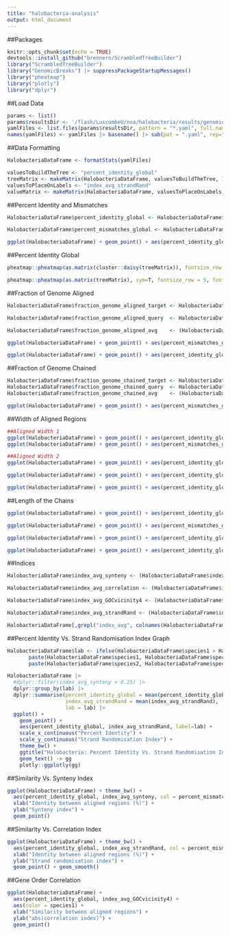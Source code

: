 ```yaml
---
title: "halobacteria-analysis"
output: html_document
---
```

##Packages
```r
knitr::opts_chunk$set(echo = TRUE)
devtools::install_github("brennern/ScrambledTreeBuilder")
library("ScrambledTreeBuilder")
library("GenomicBreaks") |> suppressPackageStartupMessages()
library("pheatmap")
library("plotly")
library("dplyr")
```


##Load Data
```r
params <- list()
params$resultsDir <- '/flash/LuscombeU/noa/halobacteria/results/genomicbreaks'
yamlFiles <- list.files(params$resultsDir, pattern = "*.yaml", full.names = TRUE)
names(yamlFiles) <- yamlFiles |> basename() |> sub(pat = ".yaml", rep="")
```


##Data Formatting
```r
HalobacteriaDataFrame <- formatStats(yamlFiles)

valuesToBuildTheTree <- "percent_identity_global"
treeMatrix <- makeMatrix(HalobacteriaDataFrame, valuesToBuildTheTree, 100, 50)
valuesToPlaceOnLabels <- "index_avg_strandRand"
valueMatrix <- makeMatrix(HalobacteriaDataFrame, valuesToPlaceOnLabels, 1, 0.5)
```


##Percent Identity and Mismatches
```r
HalobacteriaDataFrame$percent_identity_global <- HalobacteriaDataFrame$aligned_matches_bestpair_Total / HalobacteriaDataFrame$aligned_length_bestpair_Total * 100

HalobacteriaDataFrame$percent_mismatches_global <- HalobacteriaDataFrame$mismatching_aligned_bestpair_Total / HalobacteriaDataFrame$aligned_length_bestpair_Total * 100

ggplot(HalobacteriaDataFrame) + geom_point() + aes(percent_identity_global,  percent_mismatches_global)
```


##Percent Identity Global
```r
pheatmap::pheatmap(as.matrix(cluster::daisy(treeMatrix)), fontsize_row = 5, fontsize_col = 5)

pheatmap::pheatmap(as.matrix(treeMatrix), sym=T, fontsize_row = 5, fontsize_col = 5)
```


##Fraction of Genome Aligned
```r
HalobacteriaDataFrame$fraction_genome_aligned_target <- HalobacteriaDataFrame$aligned_width_target_bestpair_Total / HalobacteriaDataFrame$guessed_target_length_bestpair_Total * 100

HalobacteriaDataFrame$fraction_genome_aligned_query  <- HalobacteriaDataFrame$aligned_width_query_bestpair_Total  / HalobacteriaDataFrame$guessed_query_length_bestpair_Total  * 100

HalobacteriaDataFrame$fraction_genome_aligned_avg    <- (HalobacteriaDataFrame$fraction_genome_aligned_target + HalobacteriaDataFrame$fraction_genome_aligned_query) / 2

ggplot(HalobacteriaDataFrame) + geom_point() + aes(percent_mismatches_global, fraction_genome_aligned_avg, col = percent_identity_global)

ggplot(HalobacteriaDataFrame) + geom_point() + aes(percent_identity_global,   fraction_genome_aligned_avg, col = percent_mismatches_global)
```


##Fraction of Genome Chained
```r
HalobacteriaDataFrame$fraction_genome_chained_target <- HalobacteriaDataFrame$chain_width_target_bestpair_Total / HalobacteriaDataFrame$guessed_target_length_bestpair_Total * 100
HalobacteriaDataFrame$fraction_genome_chained_query  <- HalobacteriaDataFrame$chain_width_query_bestpair_Total / HalobacteriaDataFrame$guessed_query_length_bestpair_Total  * 100
HalobacteriaDataFrame$fraction_genome_chained_avg    <- (HalobacteriaDataFrame$fraction_genome_chained_target + HalobacteriaDataFrame$fraction_genome_chained_query) / 2

ggplot(HalobacteriaDataFrame) + geom_point() + aes(percent_mismatches_global, fraction_genome_chained_avg, col = percent_identity_global)
```


##Width of Aligned Regions
```r
##Aligned Width 1
ggplot(HalobacteriaDataFrame) + geom_point() + aes(percent_identity_global, aligned_length_Mean, col = percent_mismatches_global)
ggplot(HalobacteriaDataFrame) + geom_point() + aes(percent_mismatches_global, aligned_length_Mean, col = percent_identity_global)

##Aligned Width 2
ggplot(HalobacteriaDataFrame) + geom_point() + aes(percent_identity_global, aligned_width_target_bestpair_Mean / guessed_target_length_bestpair_Total, col = percent_mismatches_global) + scale_y_log10()

ggplot(HalobacteriaDataFrame) + geom_point() + aes(percent_identity_global, aligned_width_query_bestpair_Mean  / guessed_query_length_bestpair_Total, col = percent_mismatches_global) + scale_y_log10()

ggplot(HalobacteriaDataFrame) + geom_point() + aes(percent_identity_global, aligned_length_bestpair_Mean  / (guessed_target_length_bestpair_Total + guessed_query_length_bestpair_Total) / 2, col = percent_mismatches_global)  + scale_y_log10()
```


##Length of the Chains
```r
ggplot(HalobacteriaDataFrame) + geom_point() + aes(percent_identity_global, chain_width_target_bestpair_Mean, col = percent_mismatches_global) + scale_y_log10()

ggplot(HalobacteriaDataFrame) + geom_point() + aes(percent_mismatches_global, chain_width_target_bestpair_Mean, col = percent_identity_global) + scale_y_log10()

ggplot(HalobacteriaDataFrame) + geom_point() + aes(percent_identity_global, chain_width_target_bestpair_Mean / guessed_target_length_bestpair_Mean, col = percent_mismatches_global) + scale_y_log10()

ggplot(HalobacteriaDataFrame) + geom_point() + aes(percent_identity_global, chain_width_query_bestpair_Mean  / guessed_query_length_bestpair_Mean, col = percent_mismatches_global) + scale_y_log10()
```


##Indices
```r
HalobacteriaDataFrame$index_avg_synteny <- (HalobacteriaDataFrame$index_synteny_target_bestpair + HalobacteriaDataFrame$index_synteny_query_bestpair ) / 2

HalobacteriaDataFrame$index_avg_correlation <- (HalobacteriaDataFrame$index_correlation_target_bestpair + HalobacteriaDataFrame$index_correlation_query_bestpair ) / 2

HalobacteriaDataFrame$index_avg_GOCvicinity4 <- (HalobacteriaDataFrame$index_GOCvicinity4_target_bestpair + HalobacteriaDataFrame$index_GOCvicinity4_query_bestpair ) / 2

HalobacteriaDataFrame$index_avg_strandRand <- (HalobacteriaDataFrame$index_strandRand_target_bestpair + HalobacteriaDataFrame$index_strandRand_query_bestpair ) / 2

HalobacteriaDataFrame[,grepl("index_avg", colnames(HalobacteriaDataFrame))] |> pairs()
```


##Percent Identity Vs. Strand Randomisation Index Graph
```r
HalobacteriaDataFrame$lab <- ifelse(HalobacteriaDataFrame$species1 > HalobacteriaDataFrame$species2,
       paste(HalobacteriaDataFrame$species1, HalobacteriaDataFrame$species2, sep = "\n"),
       paste(HalobacteriaDataFrame$species2, HalobacteriaDataFrame$species1, sep = "\n"))

HalobacteriaDataFrame |>
  #dplyr::filter(index_avg_synteny > 0.25) |>
  dplyr::group_by(lab) |>
  dplyr::summarise(percent_identity_global = mean(percent_identity_global),
                   index_avg_strandRand = mean(index_avg_strandRand),
                   lab = lab) |>
  ggplot() +
    geom_point() +
    aes(percent_identity_global, index_avg_strandRand, label=lab) +
    scale_x_continuous("Percent Identity") +
    scale_y_continuous("Strand Randomisation Index") +
    theme_bw() +
    ggtitle("Halobacteria: Percent Identity Vs. Strand Randomisation Index") +
    geom_text() -> gg
    plotly::ggplotly(gg)
```


##Similarity Vs. Synteny Index
```r
ggplot(HalobacteriaDataFrame) + theme_bw() +
  aes(percent_identity_global, index_avg_synteny, col = percent_mismatches_global) +
  xlab("Identity between aligned regions (%)") +
  ylab("Synteny index") +
  geom_point()
```


##Similarity Vs. Correlation Index
```r
ggplot(HalobacteriaDataFrame) + theme_bw() +
  aes(percent_identity_global, index_avg_strandRand, col = percent_mismatches_global) +
  xlab("Identity between aligned regions (%)") +
  ylab("Strand randomisation index") +
  geom_point() + geom_smooth()
```


##Gene Order Correlation
```r
ggplot(HalobacteriaDataFrame) +
  aes(percent_identity_global, index_avg_GOCvicinity4) +
  aes(color = species1) +
  xlab("Similarity between aligned regions") +
  ylab("abs(correlation index)") +
  geom_point()
```


